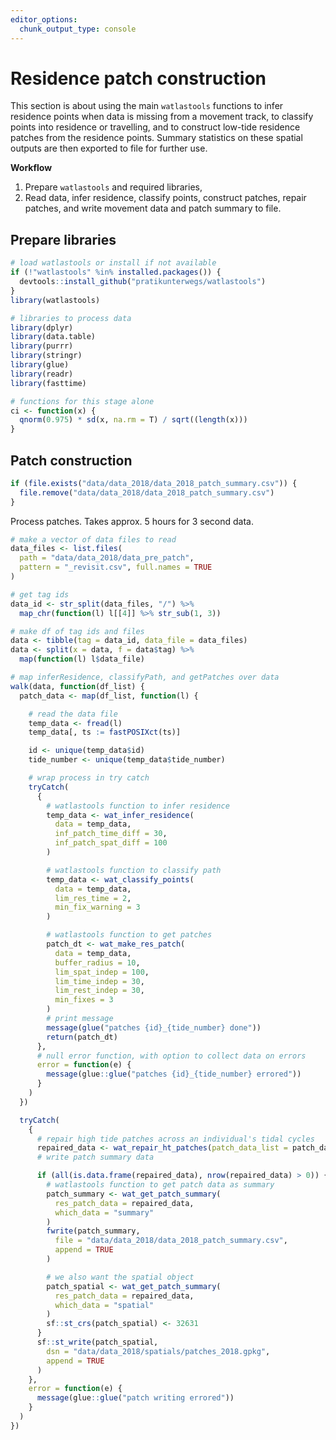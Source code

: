 ```yaml
---
editor_options: 
  chunk_output_type: console
---
```


# Residence patch construction

This section is about using the main `watlastools` functions to infer residence points when data is missing from a movement track, to classify points into residence or travelling, and to construct low-tide residence patches from the residence points. Summary statistics on these spatial outputs are then exported to file for further use.

**Workflow**

1. Prepare `watlastools` and required libraries,
2. Read data, infer residence, classify points, construct patches, repair patches, and write movement data and patch summary to file.

## Prepare libraries

```r
# load watlastools or install if not available
if (!"watlastools" %in% installed.packages()) {
  devtools::install_github("pratikunterwegs/watlastools")
}
library(watlastools)

# libraries to process data
library(dplyr)
library(data.table)
library(purrr)
library(stringr)
library(glue)
library(readr)
library(fasttime)

# functions for this stage alone
ci <- function(x) {
  qnorm(0.975) * sd(x, na.rm = T) / sqrt((length(x)))
}
```

## Patch construction

```r
if (file.exists("data/data_2018/data_2018_patch_summary.csv")) {
  file.remove("data/data_2018/data_2018_patch_summary.csv")
}
```

Process patches. Takes approx. 5 hours for 3 second data.

```r
# make a vector of data files to read
data_files <- list.files(
  path = "data/data_2018/data_pre_patch",
  pattern = "_revisit.csv", full.names = TRUE
)

# get tag ids
data_id <- str_split(data_files, "/") %>%
  map_chr(function(l) l[[4]] %>% str_sub(1, 3))

# make df of tag ids and files
data <- tibble(tag = data_id, data_file = data_files)
data <- split(x = data, f = data$tag) %>%
  map(function(l) l$data_file)

# map inferResidence, classifyPath, and getPatches over data
walk(data, function(df_list) {
  patch_data <- map(df_list, function(l) {

    # read the data file
    temp_data <- fread(l)
    temp_data[, ts := fastPOSIXct(ts)]

    id <- unique(temp_data$id)
    tide_number <- unique(temp_data$tide_number)

    # wrap process in try catch
    tryCatch(
      {
        # watlastools function to infer residence
        temp_data <- wat_infer_residence(
          data = temp_data,
          inf_patch_time_diff = 30,
          inf_patch_spat_diff = 100
        )

        # watlastools function to classify path
        temp_data <- wat_classify_points(
          data = temp_data,
          lim_res_time = 2,
          min_fix_warning = 3
        )

        # watlastools function to get patches
        patch_dt <- wat_make_res_patch(
          data = temp_data,
          buffer_radius = 10,
          lim_spat_indep = 100,
          lim_time_indep = 30,
          lim_rest_indep = 30,
          min_fixes = 3
        )
        # print message
        message(glue("patches {id}_{tide_number} done"))
        return(patch_dt)
      },
      # null error function, with option to collect data on errors
      error = function(e) {
        message(glue::glue("patches {id}_{tide_number} errored"))
      }
    )
  })

  tryCatch(
    {
      # repair high tide patches across an individual's tidal cycles
      repaired_data <- wat_repair_ht_patches(patch_data_list = patch_data)
      # write patch summary data

      if (all(is.data.frame(repaired_data), nrow(repaired_data) > 0)) {
        # watlastools function to get patch data as summary
        patch_summary <- wat_get_patch_summary(
          res_patch_data = repaired_data,
          which_data = "summary"
        )
        fwrite(patch_summary,
          file = "data/data_2018/data_2018_patch_summary.csv",
          append = TRUE
        )

        # we also want the spatial object
        patch_spatial <- wat_get_patch_summary(
          res_patch_data = repaired_data,
          which_data = "spatial"
        )
        sf::st_crs(patch_spatial) <- 32631
      }
      sf::st_write(patch_spatial,
        dsn = "data/data_2018/spatials/patches_2018.gpkg",
        append = TRUE
      )
    },
    error = function(e) {
      message(glue::glue("patch writing errored"))
    }
  )
})
```
